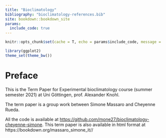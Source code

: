 ```yaml
---
title: "Bioclimatology"
bibliography: "bioclimatology-references.bib"
site: bookdown::bookdown_site
params:
  include_code: true
---
```


```r
knitr::opts_chunk$set(cache = T, echo = params$include_code, message = F, warning = F)

library(ggplot2)
theme_set(theme_bw())
```

# Preface {-}

This is the Term Paper for Experimental bioclimatology course (summer semester 2021) at Uni Göttingen, prof. Alexander Knohl.

The term paper is a group work between Simone Massaro and Cheyenne Rueda.

All the code is available at [https://github.com/mone27/bioclimatology-cheyenne-simone](https://github.com/mone27/bioclimatology-cheyenne-simone).
This term paper is also available in html format at https://bookdown.org/massaro_simone_it// 